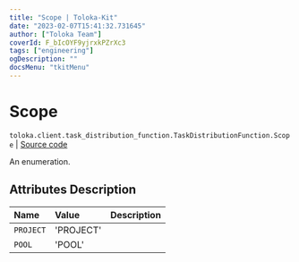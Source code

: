 ```yaml
---
title: "Scope | Toloka-Kit"
date: "2023-02-07T15:41:32.731645"
author: ["Toloka Team"]
coverId: F_bIcOYF9yjrxkPZrXc3
tags: ["engineering"]
ogDescription: ""
docsMenu: "tkitMenu"
---
```


# Scope
`toloka.client.task_distribution_function.TaskDistributionFunction.Scope` | [Source code](https://github.com/Toloka/toloka-kit/blob/v1.1.3/src/client/task_distribution_function.py#L27)

An enumeration.

## Attributes Description

| Name | Value | Description |
| :------| :-----------| :----------| 
`PROJECT`|'PROJECT'|
`POOL`|'POOL'|